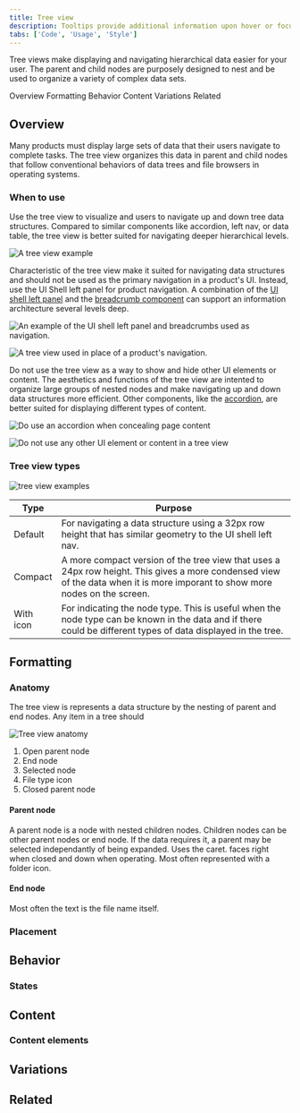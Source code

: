 ```yaml
---
title: Tree view
description: Tooltips provide additional information upon hover or focus. The information should be contextual, useful, and nonessential information.
tabs: ['Code', 'Usage', 'Style']
---
```


<PageDescription>

Tree views make displaying and navigating hierarchical data easier for your user. The parent and child nodes are purposely designed to nest and be used to organize a variety of complex data sets.

</PageDescription>

<AnchorLinks>

<AnchorLink>Overview</AnchorLink>
<AnchorLink>Formatting</AnchorLink>
<AnchorLink>Behavior</AnchorLink>
<AnchorLink>Content</AnchorLink>
<AnchorLink>Variations</AnchorLink>
<AnchorLink>Related</AnchorLink>

</AnchorLinks>

## Overview

Many products must display large sets of data that their users navigate to complete tasks. The tree view organizes this data in parent and child nodes that follow conventional behaviors of data trees and file browsers in operating systems.

### When to use

Use the tree view to visualize and users to navigate up and down tree data structures. Compared to similar components like accordion, left nav, or data table, the tree view is better suited for navigating deeper hierarchical levels.

<Row>
<Column colLg={8}>

![A tree view example](images/tree_view.png)

</Column>
</Row>

Characteristic of the tree view make it suited for navigating data structures and should not be used as the primary navigation in a product's UI. Instead, use the UI Shell left panel for product navigation. A combination of the [UI shell left panel](/components/UI-shell-left-panel/code) and the [breadcrumb component](/components/breadcrumb/code) can support an information architecture several levels deep.

<DoDontRow>
<DoDont
type="do" colLg={6}
caption="Do use the UI shell left panel and breadcrumbs for product navigation.">

![An example of the UI shell left panel and breadcrumbs used as navigation.](/images/tree_navigation_do.png)

</DoDont>
<DoDont colLg={6}
type="dont"
caption="Do not use the tree view as the product's main navigation.">

![A tree view used in place of a product's navigation.](/images/tree_navigation_dont.png)

</DoDont>
</DoDontRow>

Do not use the tree view as a way to show and hide other UI elements or content. The aesthetics and functions of the tree view are intented to organize large groups of nested nodes and make navigating up and down data structures more efficient. Other components, like the [accordion](/components/accordion/code), are better suited for displaying different types of content.

<DoDontRow>
<DoDont colLg={6}
type="do"
caption="Do place content in the accordion component.">

![Do use an accordion when concealing page content](/images/tree_content_do.png)

</DoDont>
<DoDont colLg={6}
type="dont"
caption="Do not place any element that is not a tree node in the tree view.">

![Do not use any other UI element or content in a tree view](/images/tree_content_dont.png)

</DoDont>
</DoDontRow>

### Tree view types

<Row>
<Column colLg={12}>

![tree view examples](images/tree_types.png)

</Column>
</Row>

| Type      | Purpose                                                                                                                                                                      |
| --------- | ---------------------------------------------------------------------------------------------------------------------------------------------------------------------------- |
| Default   | For navigating a data structure using a 32px row height that has similar geometry to the UI shell left nav.                                                                  |
| Compact   | A more compact version of the tree view that uses a 24px row height. This gives a more condensed view of the data when it is more imporant to show more nodes on the screen. |
| With icon | For indicating the node type. This is useful when the node type can be known in the data and if there could be different types of data displayed in the tree.                |

## Formatting

### Anatomy

The tree view is represents a data structure by the nesting of parent and end nodes. Any item in a tree should

<Row>
<Column colLg={8}>

![Tree view anatomy](images/tree_anatomy.png)

</Column>
</Row>

1. Open parent node
2. End node
3. Selected node
4. File type icon
5. Closed parent node

#### Parent node

A parent node is a node with nested children nodes. Children nodes can be other parent nodes or end node. If the data requires it, a parent may be selected independantly of being expanded.
Uses the caret.
faces right when closed and down when operating.
Most often represented with a folder icon.

#### End node

Most often the text is the file name itself.

### Placement

## Behavior

### States

## Content

### Content elements

## Variations

## Related
